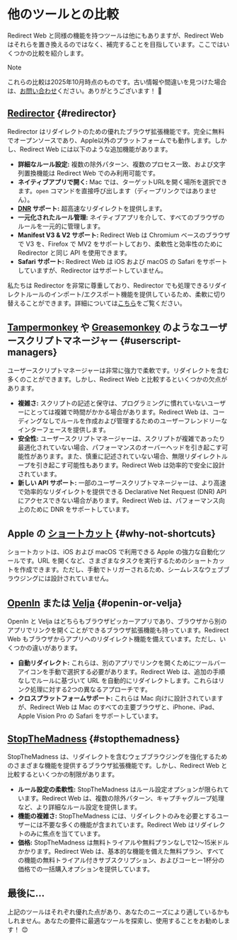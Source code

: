 # 他のツールとの比較

Redirect Web と同様の機能を持つツールは他にもありますが、Redirect Web はそれらを置き換えるのではなく、補完することを目指しています。ここではいくつかの比較を紹介します。

> [!NOTE]
> これらの比較は2025年10月時点のものです。古い情報や間違いを見つけた場合は、[お問い合わせ](/contact-us)ください。ありがとうございます！ 🙏

## [Redirector](https://github.com/einaregilsson/Redirector) {#redirector}

Redirector はリダイレクトのための優れたブラウザ拡張機能です。完全に無料でオープンソースであり、Apple以外のプラットフォームでも動作します。しかし、Redirect Web には以下のような追加機能があります。

* **詳細なルール設定:** 複数の除外パターン、複数のプロセス一致、および文字列置換機能は Redirect Web でのみ利用可能です。
* **ネイティブアプリで開く:** Mac では、ターゲットURLを開く場所を選択できます。`open` コマンドを直接呼び出します（ディープリンクではありません）。
* **[DNR](https://blog.mozilla.org/addons/2023/05/17/declarativenetrequest-available-in-firefox/) サポート:** 超高速なリダイレクトを提供します。
* **一元化されたルール管理:** ネイティブアプリを介して、すべてのブラウザのルールを一元的に管理します。
* **Manifest V3 & V2 サポート:** Redirect Web は Chromium ベースのブラウザで V3 を、Firefox で MV2 をサポートしており、柔軟性と効率性のために Redirector と同じ API を使用できます。
* **Safari サポート:** Redirect Web は iOS および macOS の Safari をサポートしていますが、Redirector はサポートしていません。

私たちは Redirector を非常に尊重しており、Redirector でも処理できるリダイレクトルールのインポート/エクスポート機能を提供しているため、柔軟に切り替えることができます。詳細については[こちら](/export-or-import-rules)をご覧ください。

## [Tampermonkey](https://www.tampermonkey.net/) や [Greasemonkey](https://www.greasespot.net/) のようなユーザースクリプトマネージャー {#userscript-managers}

ユーザースクリプトマネージャーは非常に強力で柔軟です。リダイレクトを含む多くのことができます。しかし、Redirect Web と比較するといくつかの欠点があります。

* **複雑さ:** スクリプトの記述と保守は、プログラミングに慣れていないユーザーにとっては複雑で時間がかかる場合があります。Redirect Web は、コーディングなしでルールを作成および管理するためのユーザーフレンドリーなインターフェースを提供します。
* **安全性:** ユーザースクリプトマネージャーは、スクリプトが複雑であったり最適化されていない場合、パフォーマンスのオーバーヘッドを引き起こす可能性があります。また、慎重に記述されていない場合、無限リダイレクトループを引き起こす可能性もあります。Redirect Web は効率的で安全に設計されています。
* **新しい API サポート:** 一部のユーザースクリプトマネージャーは、より高速で効率的なリダイレクトを提供できる Declarative Net Request (DNR) API にアクセスできない場合があります。Redirect Web は、パフォーマンス向上のために DNR をサポートしています。

## Apple の [ショートカット](https://support.apple.com/guide/shortcuts/welcome/ios) {#why-not-shortcuts}

ショートカットは、iOS および macOS で利用できる Apple の強力な自動化ツールです。URL を開くなど、さまざまなタスクを実行するためのショートカットを作成できます。ただし、手動でトリガーされるため、シームレスなウェブブラウジングには設計されていません。

## [OpenIn](https://loshadki.app/openin4/) または [Velja](https://sindresorhus.com/velja) {#openin-or-velja}

OpenIn と Velja はどちらもブラウザピッカーアプリであり、ブラウザから別のアプリでリンクを開くことができるブラウザ拡張機能も持っています。Redirect Web もブラウザからアプリへのリダイレクト機能を備えています。ただし、いくつかの違いがあります。

* **自動リダイレクト:** これらは、別のアプリでリンクを開くためにツールバーアイコンを手動で選択する必要があります。Redirect Web は、追加の手順なしでルールに基づいて URL を自動的にリダイレクトします。これらはリンク処理に対する2つの異なるアプローチです。
* **クロスプラットフォームサポート:** これらは Mac 向けに設計されていますが、Redirect Web は Mac のすべての主要ブラウザと、iPhone、iPad、Apple Vision Pro の Safari をサポートしています。

## [StopTheMadness](https://underpassapp.com/StopTheMadness/) {#stopthemadness}

StopTheMadness は、リダイレクトを含むウェブブラウジングを強化するためのさまざまな機能を提供するブラウザ拡張機能です。しかし、Redirect Web と比較するといくつかの制限があります。

* **ルール設定の柔軟性:** StopTheMadness はルール設定オプションが限られています。Redirect Web は、複数の除外パターン、キャプチャグループ処理など、より詳細なルール設定を提供します。
* **機能の複雑さ:** StopTheMadness には、リダイレクトのみを必要とするユーザーには不要な多くの機能が含まれています。Redirect Web はリダイレクトのみに焦点を当てています。
* **価格:** StopTheMadness は無料トライアルや無料プランなしで12〜15米ドルかかります。Redirect Web は、基本的な機能を備えた無料プラン、すべての機能の無料トライアル付きサブスクリプション、およびコーヒー1杯分の価格での一括購入オプションを提供しています。

## 最後に...

上記のツールはそれぞれ優れた点があり、あなたのニーズにより適しているかもしれません。あなたの要件に最適なツールを探索し、使用することをお勧めします！ 😊
